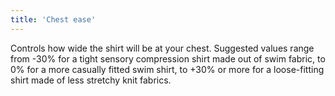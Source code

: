 ```yaml
---
title: 'Chest ease'
---
```


Controls how wide the shirt will be at your chest. Suggested values range from -30% for a tight sensory compression shirt made out of swim fabric, to 0% for a more casually fitted swim shirt, to +30% or more for a loose-fitting shirt made of less stretchy knit fabrics.
